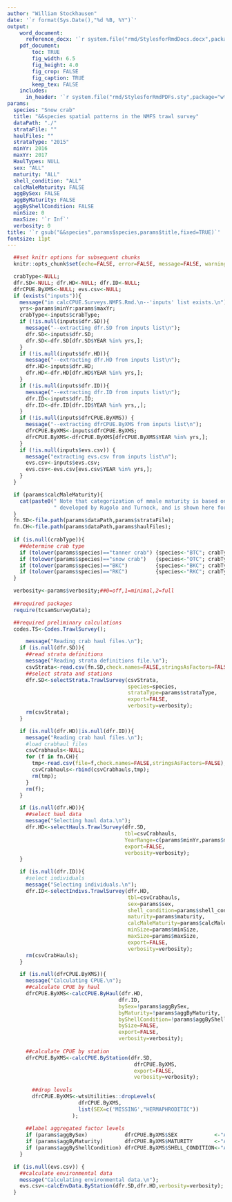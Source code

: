```yaml
---
author: "William Stockhausen"
date: '`r format(Sys.Date(),"%d %B, %Y")`'
output: 
    word_document: 
      reference_docx: '`r system.file("rmd/StylesforRmdDocs.docx",package="wtsUtilities")`'
    pdf_document: 
        toc: TRUE
        fig_width: 6.5
        fig_height: 4.0
        fig_crop: FALSE
        fig_caption: TRUE
        keep_tex: FALSE
    includes:
      in_header: '`r system.file("rmd/StylesforRmdPDFs.sty",package="wtsUtilities")`'
params: 
  species: "Snow crab"
  title: "&&species spatial patterns in the NMFS trawl survey" 
  dataPath: "./"
  strataFile: ""
  haulFiles: ""
  strataType: "2015"
  minYr: 2016
  maxYr: 2017
  HaulTypes: NULL
  sex: "ALL"
  maturity: "ALL"
  shell_condition: "ALL"
  calcMaleMaturity: FALSE
  aggBySex: FALSE
  aggByMaturity: FALSE
  aggByShellCondition: FALSE
  minSize: 0
  maxSize: '`r Inf`'
  verbosity: 0
title: '`r gsub("&&species",params$species,params$title,fixed=TRUE)`'
fontsize: 11pt
---
```


```r
  ##set knitr options for subsequent chunks
  knitr::opts_chunk$set(echo=FALSE, error=FALSE, message=FALSE, warning=FALSE, concordance=TRUE)
```

```r
  crabType<-NULL;
  dfr.SD<-NULL; dfr.HD<-NULL; dfr.ID<-NULL;
  dfrCPUE.ByXMS<-NULL; evs.csv<-NULL;
  if (exists("inputs")){
    message("in calcCPUE.Surveys.NMFS.Rmd.\n--'inputs' list exists.\n");
    yrs<-params$minYr:params$maxYr;
    crabType<-inputs$crabType;
    if (!is.null(inputs$dfr.SD)){ 
      message("--extracting dfr.SD from inputs list\n");
      dfr.SD<-inputs$dfr.SD;
      dfr.SD<-dfr.SD[dfr.SD$YEAR %in% yrs,];
    }
    if (!is.null(inputs$dfr.HD)){
      message("--extracting dfr.HD from inputs list\n");
      dfr.HD<-inputs$dfr.HD;
      dfr.HD<-dfr.HD[dfr.HD$YEAR %in% yrs,];
    }
    if (!is.null(inputs$dfr.ID)){ 
      message("--extracting dfr.ID from inputs list\n");
      dfr.ID<-inputs$dfr.ID;
      dfr.ID<-dfr.ID[dfr.ID$YEAR %in% yrs,,];
    }
    if (!is.null(inputs$dfrCPUE.ByXMS)) {
      message("--extracting dfrCPUE.ByXMS from inputs list\n");
      dfrCPUE.ByXMS<-inputs$dfrCPUE.ByXMS;
      dfrCPUE.ByXMS<-dfrCPUE.ByXMS[dfrCPUE.ByXMS$YEAR %in% yrs,];
    }
    if (!is.null(inputs$evs.csv)) {
      message("extracting evs.csv from inputs list\n");
      evs.csv<-inputs$evs.csv;
      evs.csv<-evs.csv[evs.csv$YEAR %in% yrs,];
    }
  }

  if (params$calcMaleMaturity){
    cat(paste0(" Note that categorization of mmale maturity is based on an ogive",
               " developed by Rugolo and Turnock, and is shown here for comparative purposes.\n"));
  }
  fn.SD<-file.path(params$dataPath,params$strataFile);
  fn.CH<-file.path(params$dataPath,params$haulFiles);
    
  if (is.null(crabType)){
    ##determine crab type
    if (tolower(params$species)=="tanner crab") {species<-"BTC"; crabType<-"Tanner crab";}    else
    if (tolower(params$species)=="snow crab")   {species<-"OTC"; crabType<-"snow crab";}      else
    if (tolower(params$species)=="BKC")         {species<-"BKC"; crabType<-"blue king crab";} else
    if (tolower(params$species)=="RKC")         {species<-"RKC"; crabType<-"red king crab";}
  }

  verbosity<-params$verbosity;##0=off,1=minimal,2=full
  
  ##required packages
  require(tcsamSurveyData);

  ##required preliminary calculations
  codes.TS<-Codes.TrawlSurvey();
```

```r
      message("Reading crab haul files.\n");
    if (is.null(dfr.SD)){
      ##read strata definitions
      message("Reading strata definitions file.\n");
      csvStrata<-read.csv(fn.SD,check.names=FALSE,stringsAsFactors=FALSE)[,1:8];
      ##select strata and stations
      dfr.SD<-selectStrata.TrawlSurvey(csvStrata,
                                       species=species,
                                       strataType=params$strataType,
                                       export=FALSE,
                                       verbosity=verbosity);
      rm(csvStrata);
    }
```

```r
    if (is.null(dfr.HD)|is.null(dfr.ID)){
      message("Reading crab haul files.\n");
      #load crabhaul files
      csvCrabhauls<-NULL;
      for (f in fn.CH){
        tmp<-read.csv(file=f,check.names=FALSE,stringsAsFactors=FALSE);
        csvCrabhauls<-rbind(csvCrabhauls,tmp);
        rm(tmp);
      }
      rm(f);
    }
```

```r
    if (is.null(dfr.HD)){
      ##select haul data
      message("Selecting haul data.\n");
      dfr.HD<-selectHauls.TrawlSurvey(dfr.SD,
                                      tbl=csvCrabhauls,
                                      YearRange=c(params$minYr,params$maxYr),
                                      export=FALSE,
                                      verbosity=verbosity);
    }
```

```r
    if (is.null(dfr.ID)){
      #select individuals
      message("Selecting individuals.\n");
      dfr.ID<-selectIndivs.TrawlSurvey(dfr.HD,
                                       tbl=csvCrabhauls,
                                       sex=params$sex,
                                       shell_condition=params$shell_condition,
                                       maturity=params$maturity,
                                       calcMaleMaturity=params$calcMaleMaturity,
                                       minSize=params$minSize,
                                       maxSize=params$maxSize,
                                       export=FALSE,
                                       verbosity=verbosity);
      rm(csvCrabHauls);
    }
```

```r
    if (is.null(dfrCPUE.ByXMS)){
      message("Calculating CPUE.\n");
      ##calculate CPUE by haul
      dfrCPUE.ByXMS<-calcCPUE.ByHaul(dfr.HD,
                                    dfr.ID,
                                    bySex=!params$aggBySex,
                                    byMaturity=!params$aggByMaturity,
                                    byShellCondition=!params$aggByShellCondition,
                                    bySize=FALSE,
                                    export=FALSE,
                                    verbosity=verbosity);
  
      ##calculate CPUE by station
      dfrCPUE.ByXMS<-calcCPUE.ByStation(dfr.SD,
                                         dfrCPUE.ByXMS,
                                         export=FALSE,
                                         verbosity=verbosity);
  
  		##drop levels
  		dfrCPUE.ByXMS<-wtsUtilities::dropLevels(
                       dfrCPUE.ByXMS,
                       list(SEX=c('MISSING',"HERMAPHRODITIC"))
                     );
  
      ##label aggregated factor levels
      if (params$aggBySex)            dfrCPUE.ByXMS$SEX            <-"ALL";
      if (params$aggByMaturity)       dfrCPUE.ByXMS$MATURITY       <-"ALL";
      if (params$aggByShellCondition) dfrCPUE.ByXMS$SHELL_CONDITION<-"ALL";
    }
```

```r
  if (is.null(evs.csv)) {
    ##calculate environmental data
    message("Calculating environmental data.\n");
    evs.csv<-calcEnvData.ByStation(dfr.SD,dfr.HD,verbosity=verbosity);
  }
```

